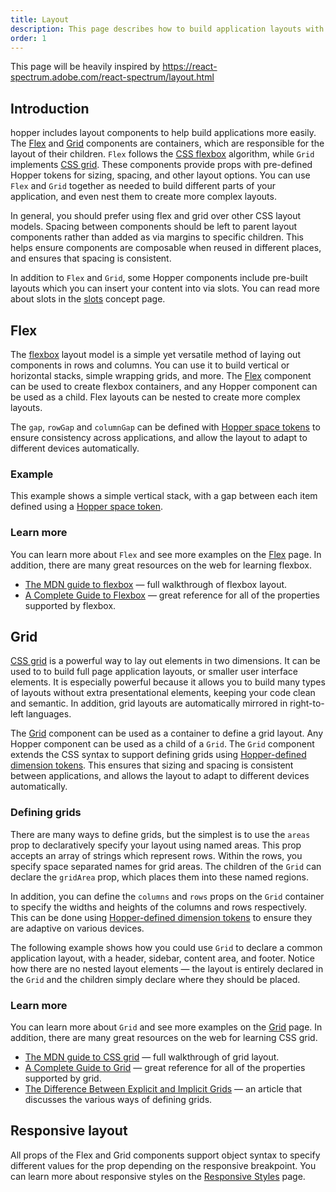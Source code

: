 ```yaml
---
title: Layout
description: This page describes how to build application layouts with Hopper using Flex or Grid.
order: 1
---
```


This page will be heavily inspired by https://react-spectrum.adobe.com/react-spectrum/layout.html

## Introduction

hopper includes layout components to help build applications more easily. The [Flex](./Flex) and [Grid](./Grid)
components are containers, which are responsible for the layout of their children. `Flex` follows the
[CSS flexbox](https://developer.mozilla.org/en-US/docs/Web/CSS/CSS_Flexible_Box_Layout/Basic_Concepts_of_Flexbox)
algorithm, while `Grid` implements
[CSS grid](https://developer.mozilla.org/en-US/docs/Web/CSS/CSS_Grid_Layout/Basic_Concepts_of_Grid_Layout).
These components provide props with pre-defined Hopper tokens for sizing, spacing,
and other layout options. You can use `Flex` and `Grid` together as needed to build different
parts of your application, and even nest them to create more complex layouts.

In general, you should prefer using flex and grid over other CSS layout models. Spacing between components
should be left to parent layout components rather than added as via margins to specific children. This helps
ensure components are composable when reused in different places, and ensures that spacing is consistent.

In addition to `Flex` and `Grid`, some Hopper components include pre-built layouts which you can
insert your content into via slots. You can read more about slots in the [slots](./slots) concept page.

## Flex

The [flexbox](https://developer.mozilla.org/en-US/docs/Web/CSS/CSS_Flexible_Box_Layout/Basic_Concepts_of_Flexbox)
layout model is a simple yet versatile method of laying out components in rows and columns.
You can use it to build vertical or horizontal stacks, simple wrapping grids, and more. The [Flex](./Flex)
component can be used to create flexbox containers, and any Hopper component can be used as a child.
Flex layouts can be nested to create more complex layouts.

The `gap`, `rowGap` and `columnGap` can be defined with [Hopper space tokens](/tokens/semantic/space)
to ensure consistency across applications, and allow the layout to adapt to different devices automatically.

### Example
This example shows a simple vertical stack, with a gap between each item defined using a [Hopper space token](/tokens/semantic/space).

<Example src="HopperProvider/docs/layout/flex" isOpen />

### Learn more

You can learn more about `Flex` and see more examples on the [Flex](./Flex) page. In addition,
there are many great resources on the web for learning flexbox.

* [The MDN guide to flexbox](https://developer.mozilla.org/en-US/docs/Web/CSS/CSS_Flexible_Box_Layout) — full walkthrough
of flexbox layout.
* [A Complete Guide to Flexbox](https://css-tricks.com/snippets/css/a-guide-to-flexbox/) — great reference for all of the
properties supported by flexbox.

## Grid

[CSS grid](https://developer.mozilla.org/en-US/docs/Web/CSS/CSS_Grid_Layout/Basic_Concepts_of_Grid_Layout)
is a powerful way to lay out elements in two dimensions. It can be used to to build full page application
layouts, or smaller user interface elements. It is especially powerful because it allows you to build many types of
layouts without extra presentational elements, keeping your code clean and semantic. In addition, grid layouts
are automatically mirrored in right-to-left languages.

The [Grid](./Grid) component can be used as a container to define a grid layout. Any Hopper component can be used as
a child of a `Grid`. The `Grid` component extends the CSS syntax to support
defining grids using [Hopper-defined dimension tokens](/tokens/core/dimensions).
This ensures that sizing and spacing is consistent between applications, and allows the layout to adapt to different devices
automatically.

### Defining grids

There are many ways to define grids, but the simplest is to use the `areas` prop to declaratively
specify your layout using named areas. This prop accepts an array of strings which represent rows. Within the rows,
you specify space separated names for grid areas. The children of the `Grid` can declare the `gridArea` prop, which
places them into these named regions.

In addition, you can define the `columns` and `rows`
props on the `Grid` container to specify the widths and heights of the columns and rows respectively. This can be
done using [Hopper-defined dimension tokens](/tokens/core/dimensions) to ensure they are adaptive on various devices.

The following example shows how you could use `Grid` to declare a common application layout, with a header, sidebar,
content area, and footer. Notice how there are no nested layout elements — the layout is entirely declared in the
`Grid` and the children simply declare where they should be placed.

<Example src="HopperProvider/docs/layout/grid" isOpen />

### Learn more

You can learn more about `Grid` and see more examples on the [Grid](./Grid) page. In addition,
there are many great resources on the web for learning CSS grid.

* [The MDN guide to CSS grid](https://developer.mozilla.org/en-US/docs/Web/CSS/CSS_Grid_Layout) — full walkthrough of
grid layout.
* [A Complete Guide to Grid](https://css-tricks.com/snippets/css/complete-guide-grid) — great reference for all of the
properties supported by grid.
* [The Difference Between Explicit and Implicit Grids](https://css-tricks.com/difference-explicit-implicit-grids/) — an
article that discusses the various ways of defining grids.

## Responsive layout

All props of the Flex and Grid components support object syntax to specify different values for the prop depending on the responsive breakpoint.
You can learn more about responsive styles on the [Responsive Styles](./responsive-styles) page.
